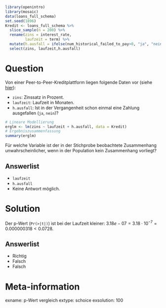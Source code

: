 ```r
library(openintro)
library(mosaic)
data(loans_full_schema)
set.seed(1896)
Kredit <- loans_full_schema %>%
  slice_sample(n = 200) %>%
  rename(zins = interest_rate,
         laufzeit = term) %>%
  mutate(h.ausfall = ifelse(num_historical_failed_to_pay>0, "ja", "nein")) %>%
  select(zins, laufzeit,h.ausfall)

```

Question
========

Von einer Peer-to-Peer-Kreditplattform liegen folgende Daten vor (siehe [hier](https://openintrostat.github.io/openintro/reference/loans_full_schema.html)):

- `zins`: Zinssatz in Prozent.
- `laufzeit`: Laufzeit in Monaten.
- `h.ausfall`: Ist in der Vergangenheit schon einmal eine Zahlung ausgefallen (`ja`, `nein`)?

```r
# Lineare Modellierung
erglm <- lm(zins ~ laufzeit + h.ausfall, data = Kredit)
# Ergebniszusammenfassung
summary(erglm)
```

Für welche Variable ist der in der Stichprobe beobachtete Zusammenhang unwahrscheinlicher, wenn in der Population kein Zusammenhang vorliegt?

Answerlist
----------
* `laufzeit`
* `h.ausfall`
* Keine Antwort möglich.


Solution
========

Der p-Wert (`Pr(>|t|)`) ist bei der Laufzeit kleiner:  $3.18e-07=3.18 \cdot 10^{-7} = 0.000000318 <  0.0728$.

Answerlist
----------

* Richtig
* Falsch
* Falsch

Meta-information
================
exname: p-Wert vergleich
extype: schoice
exsolution: 100